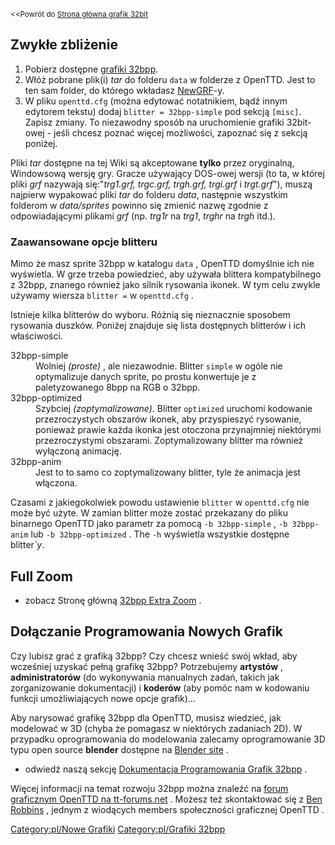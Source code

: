 {{pl/Tłumaczenie|oryg. = Playing with 32bpp graphics
|z     = en
|na    = pl
|Postępy = 30}}
<small><<Powrót do [[pl/Archive/Old 32bpp/Rozwój Grafiki 32bpp|Strona główna grafik 32bit]]</small>
{{pl/Zgodne Wersje|0.6|align="right"}}

==Zwykłe zbliżenie==
# Pobierz dostępne  [[pl/Trash/Lista do pobrania 32bpp tary|grafiki 32bpp]].
# Włóż pobrane plik(i) ''tar'' do folderu <code>data</code> w folderze z OpenTTD. Jest to ten sam folder, do którego wkładasz [[pl/Manual/NewGRF|NewGRF]]-y.
# W pliku <code>openttd.cfg</code> (można edytować notatnikiem, bądź innym edytorem tekstu) dodaj <code>blitter = 32bpp-simple</code> pod sekcją <code>[misc]</code>. Zapisz zmiany. To niezawodny sposób na uruchomienie grafiki 32bit-owej - jeśli chcesz poznać więcej możliwości, zapoznać się z sekcją poniżej.

Pliki ''tar'' dostępne na tej Wiki są akceptowane '''tylko''' przez oryginalną, Windowsową wersję gry. Gracze używający DOS-owej wersji (to ta, w której pliki ''grf'' nazywają się:"''trg1.grf, trgc.grf, trgh.grf, trgi.grf'' i ''trgt.grf''"), muszą najpierw wypakować pliki ''tar'' do folderu ''data'', następnie wszystkim folderom w ''data/sprites'' powinno się zmienić nazwę zgodnie z odpowiadającymi plikami ''grf'' (np. ''trg1r'' na ''trg1'', ''trghr'' na ''trgh'' itd.).

===Zaawansowane opcje blitteru===

Mimo że masz sprite 32bpp w katalogu <code>data</code> , OpenTTD domyślnie ich nie wyświetla. W grze trzeba powiedzieć, aby używała blittera kompatybilnego z 32bpp, znanego również jako silnik rysowania ikonek. W tym celu zwykle używamy wiersza <code>blitter =</code> w <code>openttd.cfg</code> .
    
Istnieje kilka blitterów do wyboru. Różnią się nieznacznie sposobem rysowania duszków. Poniżej znajduje się lista dostępnych blitterów i ich właściwości.

;32bpp-simple
:Wolniej ''(proste)'' , ale niezawodnie. Blitter <code>simple</code> w ogóle nie optymalizuje danych sprite, po prostu konwertuje je z paletyzowanego 8bpp na RGB o 32bpp.
;32bpp-optimized
:Szybciej ''(zoptymalizowane)''. Blitter <code>optimized</code> uruchomi kodowanie przezroczystych obszarów ikonek, aby przyspieszyć rysowanie, ponieważ prawie każda ikonka jest otoczona przynajmniej niektórymi przezroczystymi obszarami. Zoptymalizowany blitter ma również wyłączoną animację.
;32bpp-anim
:Jest to to samo co zoptymalizowany blitter, tyle że animacja jest włączona.

Czasami z jakiegokolwiek powodu ustawienie <code>blitter</code> w <code>openttd.cfg</code> nie może być użyte. W zamian blitter może zostać przekazany do pliku binarnego OpenTTD jako parametr za pomocą  <code>-b 32bpp-simple</code> , <code>-b 32bpp-anim</code> lub <code>-b 32bpp-optimized</code> . The <code>-h</code> wyświetla wszystkie dostępne blitter''`y''.

==Full Zoom==

* zobacz Stronę główną [[pl/Archive/Old 32bpp/Rozgrywka z grafiką 32 bpp|32bpp Extra Zoom]] .


==Dołączanie Programowania Nowych Grafik==

Czy lubisz grać z grafiką 32bpp? Czy chcesz wnieść swój wkład, aby wcześniej uzyskać pełną grafikę 32bpp? Potrzebujemy '''artystów''' , '''administratorów''' (do wykonywania manualnych zadań, takich jak zorganizowanie dokumentacji) i '''koderów''' (aby pomóc nam w kodowaniu funkcji umożliwiających nowe opcje grafik)...

Aby narysować grafikę 32bpp dla OpenTTD, musisz wiedzieć, jak modelować w 3D (chyba że pomagasz w niektórych zadaniach 2D). W przypadku oprogramowania do modelowania zalecamy oprogramowanie 3D typu open source '''blender''' dostępne na [http://blender.org Blender site] .

* odwiedź naszą sekcję [[pl/Archive/Old 32bpp/Dokumentacja Rozwijania Grafik 32bpp|Dokumentacja Programowania Grafik 32bpp]] .

Więcej informacji na temat rozwoju 32bpp można znaleźć na [http://www.tt-forums.net/viewforum.php?f=36 forum graficznym OpenTTD na tt-forums.net] . Możesz też skontaktować się z  [[en/Ben|Ben Robbins]] , jednym z wiodących members społeczności graficznej OpenTTD .


<!--{{Navbox Graphics Development}}-->{{pl/Navbox Programowanie grafik}}

<!--[[Category:New Graphics]][[Category:32bpp Graphics]]-->[[Category:pl/Nowe Grafiki]][[Category:pl/Grafiki 32bpp]]